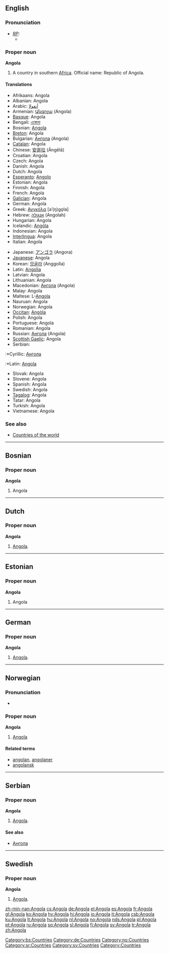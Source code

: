 ==English==

===Pronunciation===
* ''[[RP]]:''
** {{IPA|/æŋˈgəʊlə/}}

===Proper noun===
{{wikipedia}}
'''Angola'''
# A country in southern [[Africa]]. Official name: Republic of Angola.

====Translations====
{{top}}
*Afrikaans: Angola
*Albanian: Angola
*Arabic: [[أنغولا]]
*Armenian: [[Անգոլա]] (Angola)
*[[Basque]]: Angola
*Bengali: [[এঙ্গোলা]]
*Bosnian: [[Angola#Bosnian|Angola]] {{f}}
*[[Breton]]: Angola
*Bulgarian: [[Ангола]] (Angola)
*[[Catalan]]: Angola
*Chinese: [[安哥拉]] (Āngēlā)
*Croatian: Angola {{f}}
*Czech: Angola
*Danish: Angola
*Dutch: Angola
*[[Esperanto]]: [[Angolo]]
*Estonian: Angola
*Finnish: Angola
*French: Angola {{m}}
*[[Galician]]: Angola
*German: Angola
*Greek: [[Ανγκόλα]] [aˈ(ŋ)ɡo̞la] {{f}}
*Hebrew: [[אנגולה]] (Angolah)
*Hungarian: Angola
*Icelandic: [[Angóla]]
*Indonesian: Angola
*[[Interlingua]]: Angola
*Italian: Angola {{f}}
{{mid}}
*Japanese: [[アンゴラ]] (Angora)
*[[Javanese]]: Angola
*Korean: [[앙골라]] (Anggolla)
*Latin: [[Angolia]]
*Latvian: Angola
*Lithuanian: Angola
*Macedonian: [[Ангола]] (Angola)
*Malay: Angola
*Maltese: L-[[Angola]]
*Nauruan: Angola
*Norwegian: Angola
*[[Occitan]]: [[Angòla]]
*Polish: Angola
*Portuguese: Angola
*Romanian: Angola {{f}}
*Russian: [[Ангола]] {{f}} (Angola)
*[[Scottish Gaelic]]: Angola
*Serbian:
:*Cyrillic: [[Ангола#Serbian|Ангола]] {{f}}
:*Latin: [[Angola#Serbian|Angola]] {{f}}
*Slovak: Angola
*Slovene: Angola
*Spanish: Angola
*Swedish: Angola
*[[Tagalog]]: Angola
*Tatar: Angola
*Turkish: Angola
*Vietnamese: Angola
{{bottom}}

===See also===
*[[Countries of the world]]

----
==Bosnian==
===Proper noun===
'''Angola''' {{f}}
#Angola
[[Category:bs:Countries]]

----
==Dutch==
===Proper noun===
'''Angola'''
# [[#English|Angola]].

----
==Estonian==
===Proper noun===
'''Angola'''

# Angola {{et-country}}

----

==German==
===Proper noun===
'''Angola'''
# [[#English|Angola]].

[[Category:de:Countries]]

----
==Norwegian==
===Pronunciation===
*{{IPA|/ɑŋgulɑ/}}
===Proper noun===
[[Category:no:Countries]]
'''Angola'''
#[[#English|Angola]]

====Related terms====
*[[angolan]], [[angolaner]]
*[[angolansk]]

----

==Serbian==
===Proper noun===
'''Angola''' {{f}}
# [[#English|Angola]].

====See also====
*[[Ангола]]

[[Category:sr:Countries]]

----
==Swedish==
===Proper noun===
'''Angola'''
# [[#English|Angola]].

[[Category:sv:Countries]]


[[Category:Countries]]

[[zh-min-nan:Angola]]
[[cs:Angola]]
[[de:Angola]]
[[el:Angola]]
[[es:Angola]]
[[fr:Angola]]
[[gl:Angola]]
[[ko:Angola]]
[[hy:Angola]]
[[hi:Angola]]
[[io:Angola]]
[[it:Angola]]
[[csb:Angola]]
[[ku:Angola]]
[[lt:Angola]]
[[hu:Angola]]
[[nl:Angola]]
[[no:Angola]]
[[nds:Angola]]
[[pl:Angola]]
[[pt:Angola]]
[[ru:Angola]]
[[sq:Angola]]
[[sl:Angola]]
[[fi:Angola]]
[[sv:Angola]]
[[tr:Angola]]
[[zh:Angola]]